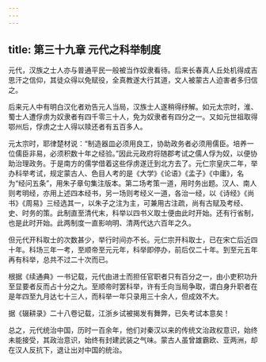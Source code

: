 ```yaml
---
---
---
```

title: 第三十九章 元代之科举制度
---



元代，汉族之士人亦与普通平民一般被当作奴隶看待。后来长春真人丘处机得成吉思汗之信仰，其徒众得以免赋役，全真教遂大行其道，文人被蒙古人迫害者多归信之。

后来元人中有明白汉化者劝告元人当局，汉族士人遂稍得纾解。如元太宗时，淮、蜀士人遭俘虏为奴隶者有四千零三十人，免为奴隶者有四分之一。又如元世祖取得鄂州后，俘虏之士人得以赎还者有五百多人。

元太宗时，耶律楚材说：“制造器皿必须用良工，协助政务者必须用儒臣。培养一位儒臣非易，必须积数十年之经验。”因此元政府将随郡考试之儒人俘为奴，以便协助治理政务。于是南方的儒学借着这些俘虏遂迁到北方去了。元仁宗皇庆二年，举办科举考试，规定蒙古人、色目人考的是《大学》《论语》《孟子》《中庸》，名为“经问五条”，用朱子章句集注版本。第二场考策一道，用时务出题。汉人、南人则考明经，亦用上述四本经书，另一场则考经义一道，各治一经，以《诗经》《尚书》《周易》三经选其一，以朱子之注为主，可兼用古注疏，尚有古赋及考经、史、时务的策。此制直至清代末，科举以四书义取士便由此时开始。还有行省制，也是此时开始。此两制度一直影响明、清两代达六百年之久。

但元代开科取士的次数甚少，举行时间亦不长。元仁宗开科取士，已在宋亡后近四十年。科场三年一考，至顺帝至元元年，科举即停办，前后仅二十年。到至元五年再有科举，总共不过二十次而已。

根据《续通典》一书记载，元代由进士而担任官职者只有百分之一，由小吏积功升至显要者反而占十分之九。至顺帝时罢科举，许有壬向当局争取，谓白身升职者在是年四至九月达七十三人，而科举一年只录用三十余人，但成效不大。

据《辍耕录》二十八卷记载，江浙乡试被揭发有舞弊，已失考试本意矣！

总之，元代统治中国，历时一百余年，他们对秦汉以来的传统文治政权意识，始终未能接受，其政治意识，始终有封建武装之气味。蒙古人虽曾雄霸欧、亚两洲，却在汉人反抗下，退让出对中国的统治。